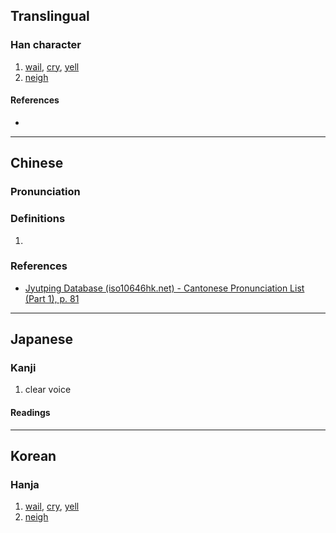 {{character info}}
==Translingual==

===Han character===
{{Han char|rn=30|rad=口|as=09|sn=12|four=60017|canj=RYRU|ids=⿰口亮}}

# [[wail]], [[cry]], [[yell]]
# [[neigh]]

====References====
* {{Han ref|kx=0200.050|dkj=03978|dj=0421.190|hdz=10659.010|uh=55A8|ud=21928|bh=D867|bd=55399}}

----

==Chinese==
{{zh-forms}}

===Pronunciation===
{{zh-pron
|m=liàng,sàng
|c=loeng6
|mc=y
|oc=y
|cat=
}}

===Definitions===
{{zh-hanzi}}

# {{rfdef|zh|sort=口09}}

===References===
* [http://www.iso10646hk.net/jp/document/download.jsp Jyutping Database (iso10646hk.net) - Cantonese Pronunciation List (Part 1), p. 81]

----

==Japanese==

===Kanji===
{{ja-kanji|grade=|rs=口09}}

# clear voice

====Readings====
{{ja-readings
|goon=ろう
|kanon=りょう
|kun=[[ほがらか]] (hogaraka)}}

----

==Korean==

===Hanja===
{{ko-hanja|hangeul=량|rv=ryang|mr=ryang}}

# [[wail]], [[cry]], [[yell]]
# [[neigh]]